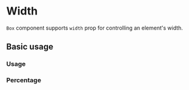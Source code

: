 
# Width

`Box` component supports `width` prop for controlling an element's width.

<Scale values={tokens.size} />

## Basic usage

### Usage

<ax-demo name="sizing/width/usage" />

### Percentage

<ax-demo name="sizing/width/percentage-usage" />
